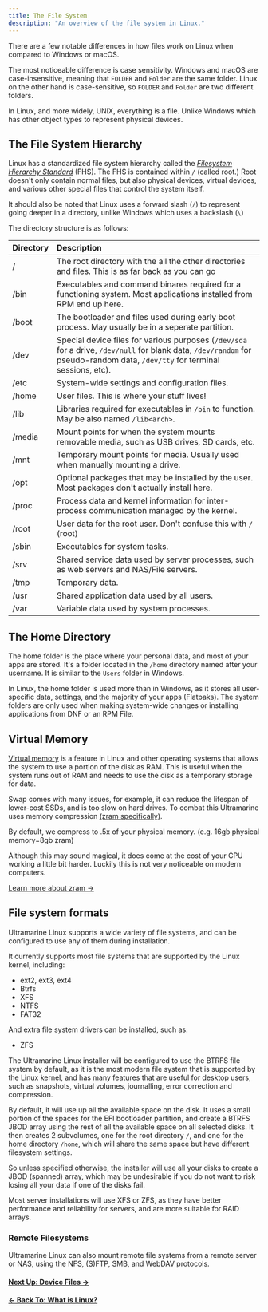 ```yaml
---
title: The File System
description: "An overview of the file system in Linux."
---
```



There are a few notable differences in how files work on Linux when compared to Windows or macOS.

The most noticeable difference is case sensitivity. Windows and macOS are case-insensitive, meaning that `FOLDER` and `Folder` are the same folder. Linux on the other hand is case-sensitive, so `FOLDER` and `Folder` are two different folders.

In Linux, and more widely, UNIX, everything is a file. Unlike Windows which has other object types to represent physical devices.

## The File System Hierarchy

Linux has a standardized file system hierarchy called the [*Filesystem Hierarchy Standard*](https://en.wikipedia.org/wiki/Filesystem_Hierarchy_Standard) (FHS). The FHS is contained within `/` (called root.) Root doesn't only contain normal files, but also physical devices, virtual devices, and various other special files that control the system itself.

It should also be noted that Linux uses a forward slash (`/`) to represent going deeper in a directory, unlike Windows which uses a backslash (`\`)

The directory structure is as follows:

| Directory | Description                                                                                                                                                                  |
| :-------- | :--------------------------------------------------------------------------------------------------------------------------------------------------------------------------- |
| /         | The root directory with the all the other directories and files. This is as far back as you can go                                                                           |
| /bin      | Executables and command binares required for a functioning system. Most applications installed from RPM end up here.                                                         |
| /boot     | The bootloader and files used during early boot process. May usually be in a seperate partition.                                                                             |
| /dev      | Special device files for various purposes (`/dev/sda` for a drive, `/dev/null` for blank data, `/dev/random` for pseudo-random data, `/dev/tty` for terminal sessions, etc). |
| /etc      | System-wide settings and configuration files.                                                                                                                                |
| /home     | User files. This is where your stuff lives!                                                                                                                                  |
| /lib      | Libraries required for executables in `/bin` to function. May be also named `/lib<arch>`.                                                                                    |
| /media    | Mount points for when the system mounts removable media, such as USB drives, SD cards, etc.                                                                                  |
| /mnt      | Temporary mount points for media. Usually used when manually mounting a drive.                                                                                               |
| /opt      | Optional packages that may be installed by the user. Most packages don't actually install here.                                                                              |
| /proc     | Process data and kernel information for inter-process communication managed by the kernel.                                                                                   |
| /root     | User data for the root user. Don't confuse this with `/` (root)                                                                                                              |
| /sbin     | Executables for system tasks.                                                                                                                                                |
| /srv      | Shared service data used by server processes, such as web servers and NAS/File servers.                                                                                      |
| /tmp      | Temporary data.                                                                                                                                                              |
| /usr      | Shared application data used by all users.                                                                                                                                   |
| /var      | Variable data used by system processes.                                                                                                                                      |

## The Home Directory

The home folder is the place where your personal data, and most of your apps are stored. It's a folder located in the `/home` directory named after your username. It is similar to the `Users` folder in Windows.

In Linux, the home folder is used more than in Windows, as it stores all user-specific data, settings, and the majority of your apps (Flatpaks). The system folders are only used when making system-wide changes or installing applications from DNF or an RPM File.

## Virtual Memory

[Virtual memory](https://en.wikipedia.org/wiki/Virtual_memory) is a feature in Linux and other operating systems that allows the system to use a portion of the disk as RAM. This is useful when the system runs out of RAM and needs to use the disk as a temporary storage for data.

Swap comes with many issues, for example, it can reduce the lifespan of lower-cost SSDs, and is too slow on hard drives. To combat this Ultramarine uses memory compression [(zram specifically)](https://en.wikipedia.org/wiki/Zram).

By default, we compress to .5x of your physical memory. (e.g. 16gb physical memory=8gb zram)

Although this may sound magical, it does come at the cost of your CPU working a little bit harder. Luckily this is not very noticeable on modern computers.

[Learn more about zram →](https://en.wikipedia.org/wiki/Zram)

## File system formats

Ultramarine Linux supports a wide variety of file systems, and can be configured to use any of them during installation.

It currently supports most file systems that are supported by the Linux kernel, including:

- ext2, ext3, ext4
- Btrfs
- XFS
- NTFS
- FAT32

And extra file system drivers can be installed, such as:

- ZFS

The Ultramarine Linux installer will be configured to use the BTRFS file system by default, as it is the most modern file system that is supported by the Linux kernel, and has many features that are useful for desktop users, such as snapshots, virtual volumes, journalling, error correction and compression.

By default, it will use up all the available space on the disk. It uses a small portion of the spaces for the EFI bootloader partition, and create a BTRFS JBOD array using the rest of all the available space on all selected disks.
It then creates 2 subvolumes, one for the root directory `/`, and one for the home directory `/home`, which will share the same space but have different filesystem settings.

So unless specified otherwise, the installer will use all your disks to create a JBOD (spanned) array, which may be undesirable if you do not want to risk losing all your data if one of the disks fail.

Most server installations will use XFS or ZFS, as they have better performance and reliability for servers, and are more suitable for RAID arrays.

### Remote Filesystems

Ultramarine Linux can also mount remote file systems from a remote server or NAS, using the NFS, (S)FTP, SMB, and WebDAV protocols.

#### [Next Up: Device Files →](../linux/devicefiles)

#### [← Back To: What is Linux?](../linux/overview)
